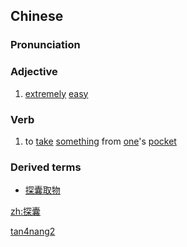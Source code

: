 ==Chinese==
{{zh-forms}}

===Pronunciation===
{{zh-pron
|m=tànnáng
|cat=a,v
}}

===Adjective===
{{zh-adj}}

# {{lb|zh|literary}} [[extremely]] [[easy]]

===Verb===
{{zh-verb}}

# {{lb|zh|literary}} to [[take]] [[something]] from [[one]]'s [[pocket]]

===Derived terms===
* [[探囊取物]]

[[Category:Mandarin literary terms|tan4nang2]]

[[zh:探囊]]